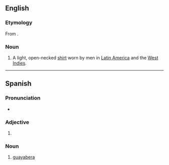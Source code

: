 ==English==
{{wikipedia}}

===Etymology===
From {{etyl|es|en}} {{m|es|guayabera}}.

===Noun===
{{en-noun}}

# A light, open-necked [[shirt]] worn by men in [[Latin America]] and the [[West Indies]].

----

==Spanish==

===Pronunciation===
* {{IPA|/ɡwajaˈβeɾa/|lang=es}}

===Adjective===
{{head|es|adjective form}}

# {{feminine singular of|guayabero|lang=es}}

===Noun===
{{es-noun|f}}

# [[#English|guayabera]]